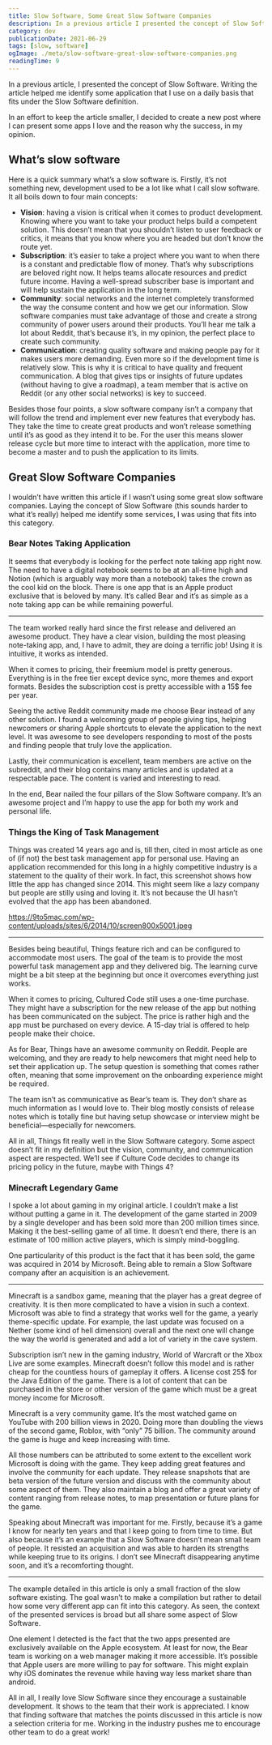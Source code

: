 ```yaml
---
title: Slow Software, Some Great Slow Software Companies
description: In a previous article I presented the concept of Slow Software, what are some examples of such companies?
category: dev
publicationDate: 2021-06-29
tags: [slow, software]
ogImage: ./meta/slow-software-great-slow-software-companies.png
readingTime: 9
---
```



<OldContentWarning publicaitonDate={2021} />

In a previous article, I presented the concept of Slow Software. Writing the article helped me identify some application that I use on a daily basis that fits under the Slow Software definition.

In an effort to keep the article smaller, I decided to create a new post where I can present some apps I love and the reason why the success, in my opinion.

## What’s slow software

Here is a quick summary what’s a slow software is. Firstly, it’s not something new, development used to be a lot like what I call slow software. It all boils down to four main concepts:

-   **Vision**: having a vision is critical when it comes to product development. Knowing where you want to take your product helps build a competent solution. This doesn’t mean that you shouldn’t listen to user feedback or critics, it means that you know where you are headed but don’t know the route yet.
-   **Subscription**: it’s easier to take a project where you want to when there is a constant and predictable flow of money. That’s why subscriptions are beloved right now. It helps teams allocate resources and predict future income. Having a well-spread subscriber base is important and will help sustain the application in the long term.
-   **Community**: social networks and the internet completely transformed the way the consume content and how we get our information. Slow software companies must take advantage of those and create a strong community of power users around their products. You’ll hear me talk a lot about Reddit, that’s because it’s, in my opinion, the perfect place to create such community.
-   **Communication**: creating quality software and making people pay for it makes users more demanding. Even more so if the development time is relatively slow. This is why it is critical to have quality and frequent communication. A blog that gives tips or insights of future updates (without having to give a roadmap), a team member that is active on Reddit (or any other social networks) is key to succeed.

Besides those four points, a slow software company isn’t a company that will follow the trend and implement ever new features that everybody has. They take the time to create great products and won’t release something until it’s as good as they intend it to be. For the user this means slower release cycle but more time to interact with the application, more time to become a master and to push the application to its limits.

## Great Slow Software Companies

I wouldn’t have written this article if I wasn’t using some great slow software companies. Laying the concept of Slow Software (this sounds harder to what it’s really) helped me identify some services, I was using that fits into this category.

### Bear Notes Taking Application

It seems that everybody is looking for the perfect note taking app right now. The need to have a digital notebook seems to be at an all-time high and Notion (which is arguably way more than a notebook) takes the crown as the cool kid on the block. There is one app that is an Apple product exclusive that is beloved by many. It’s called Bear and it’s as simple as a note taking app can be while remaining powerful.

---

The team worked really hard since the first release and delivered an awesome product. They have a clear vision, building the most pleasing note-taking app, and, I have to admit, they are doing a terrific job! Using it is intuitive, it works as intended.

When it comes to pricing, their freemium model is pretty generous. Everything is in the free tier except device sync, more themes and export formats. Besides the subscription cost is pretty accessible with a 15$ fee per year.

Seeing the active Reddit community made me choose Bear instead of any other solution. I found a welcoming group of people giving tips, helping newcomers or sharing Apple shortcuts to elevate the application to the next level. It was awesome to see developers responding to most of the posts and finding people that truly love the application.

Lastly, their communication is excellent, team members are active on the subreddit, and their blog contains many articles and is updated at a respectable pace. The content is varied and interesting to read.

In the end, Bear nailed the four pillars of the Slow Software company. It’s an awesome project and I’m happy to use the app for both my work and personal life.

### Things the King of Task Management

Things was created 14 years ago and is, till then, cited in most article as one of (if not) the best task management app for personal use. Having an application recommended for this long in a highly competitive industry is a statement to the quality of their work. In fact, this screenshot shows how little the app has changed since 2014. This might seem like a lazy company but people are stilly using and loving it. It’s not because the UI hasn’t evolved that the app has been abandoned.

https://9to5mac.com/wp-content/uploads/sites/6/2014/10/screen800x5001.jpeg

---

Besides being beautiful, Things feature rich and can be configured to accommodate most users. The goal of the team is to provide the most powerful task management app and they delivered big. The learning curve might be a bit steep at the beginning but once it overcomes everything just works.

When it comes to pricing, Cultured Code still uses a one-time purchase. They might have a subscription for the new release of the app but nothing has been communicated on the subject. The price is rather high and the app must be purchased on every device. A 15-day trial is offered to help people make their choice.

As for Bear, Things have an awesome community on Reddit. People are welcoming, and they are ready to help newcomers that might need help to set their application up. The setup question is something that comes rather often, meaning that some improvement on the onboarding experience might be required.

The team isn’t as communicative as Bear’s team is. They don’t share as much information as I would love to. Their blog mostly consists of release notes which is totally fine but having setup showcase or interview might be beneficial—especially for newcomers.

All in all, Things fit really well in the Slow Software category. Some aspect doesn’t fit in my definition but the vision, community, and communication aspect are respected. We’ll see if Culture Code decides to change its pricing policy in the future, maybe with Things 4?

### Minecraft Legendary Game

I spoke a lot about gaming in my original article. I couldn’t make a list without putting a game in it. The development of the game started in 2009 by a single developer and has been sold more than 200 million times since. Making it the best-selling game of all time. It doesn’t end there, there is an estimate of 100 million active players, which is simply mind-boggling.

One particularity of this product is the fact that it has been sold, the game was acquired in 2014 by Microsoft. Being able to remain a Slow Software company after an acquisition is an achievement.

---

Minecraft is a sandbox game, meaning that the player has a great degree of creativity. It is then more complicated to have a vision in such a context. Microsoft was able to find a strategy that works well for the game, a yearly theme-specific update. For example, the last update was focused on a Nether (some kind of hell dimension) overall and the next one will change the way the world is generated and add a lot of variety in the cave system.

Subscription isn’t new in the gaming industry, World of Warcraft or the Xbox Live are some examples. Minecraft doesn’t follow this model and is rather cheap for the countless hours of gameplay it offers. A license cost 25$ for the Java Edition of the game. There is a lot of content that can be purchased in the store or other version of the game which must be a great money income for Microsoft.

Minecraft is a very community game. It’s the most watched game on YouTube with 200 billion views in 2020. Doing more than doubling the views of the second game, Roblox, with “only” 75 billion. The community around the game is huge and keep increasing with time.

All those numbers can be attributed to some extent to the excellent work Microsoft is doing with the game. They keep adding great features and involve the community for each update. They release snapshots that are beta version of the future version and discuss with the community about some aspect of them. They also maintain a blog and offer a great variety of content ranging from release notes, to map presentation or future plans for the game.

Speaking about Minecraft was important for me. Firstly, because it’s a game I know for nearly ten years and that I keep going to from time to time. But also because it’s an example that a Slow Software doesn’t mean small team of people. It resisted an acquisition and was able to harden its strengths while keeping true to its origins. I don’t see Minecraft disappearing anytime soon, and it’s a recomforting thought.

---

The example detailed in this article is only a small fraction of the slow software existing. The goal wasn’t to make a compilation but rather to detail how some very different app can fit into this category. As seen, the context of the presented services is broad but all share some aspect of Slow Software.

One element I detected is the fact that the two apps presented are exclusively available on the Apple ecosystem. At least for now, the Bear team is working on a web manager making it more accessible. It’s possible that Apple users are more willing to pay for software. This might explain why iOS dominates the revenue while having way less market share than android.

All in all, I really love Slow Software since they encourage a sustainable development. It shows to the team that their work is appreciated. I know that finding software that matches the points discussed in this article is now a selection criteria for me. Working in the industry pushes me to encourage other team to do a great work!
